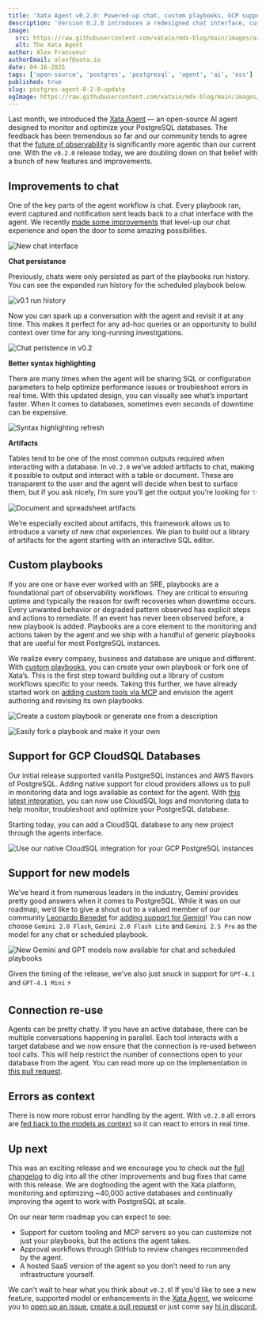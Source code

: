 ```yaml
---
title: 'Xata Agent v0.2.0: Powered-up chat, custom playbooks, GCP support & more'
description: 'Version 0.2.0 introduces a redesigned chat interface, customizable playbooks, support for monitoring PostgreSQL instances on Google Cloud Platform (GCP) and various improvements across the board.'
image:
  src: https://raw.githubusercontent.com/xataio/mdx-blog/main/images/are-ai-agents-the-future-of-observability@2x.png
  alt: The Xata Agent
author: Alex Francoeur
authorEmail: alexf@xata.io
date: 04-16-2025
tags: ['open-source', 'postgres', 'postgresql', 'agent', 'ai', 'oss']
published: true
slug: postgres-agent-0-2-0-update
ogImage: https://raw.githubusercontent.com/xataio/mdx-blog/main/images/are-ai-agents-the-future-of-observability@2x.png
---
```


Last month, we introduced the [Xata Agent](https://github.com/xataio/agent) — an open-source AI agent designed to monitor and optimize your PostgreSQL databases. The feedback has been tremendous so far and our community tends to agree that the [future of observability](https://xata.io/blog/are-ai-agents-the-future-of-observability) is significantly more agentic than our current one. With the `v0.2.0` release today, we are doubling down on that belief with a bunch of new features and improvements.

## Improvements to chat

One of the key parts of the agent workflow is chat. Every playbook ran, event captured and notification sent leads back to a chat interface with the agent. We recently [made some improvements](https://github.com/xataio/agent/pull/52) that level-up our chat experience and open the door to some amazing possibilities.

![New chat interface](/images/agent/agent-chat-welcome.png)

**Chat persistance**

Previously, chats were only persisted as part of the playbooks run history. You can see the expanded run history for the scheduled playbook below.

![v0.1 run history](/images/agent/agent-chat-run-history.png)

Now you can spark up a conversation with the agent and revisit it at any time. This makes it perfect for any ad-hoc queries or an opportunity to build context over time for any long-running investigations.

![Chat peristence in v0.2](/images/agent/agent-chat-persisted.png)

**Better syntax highlighting**

There are many times when the agent will be sharing SQL or configuration parameters to help optimize performance issues or troubleshoot errors in real time. With this updated design, you can visually see what’s important faster. When it comes to databases, sometimes even seconds of downtime can be expensive.

![Syntax highlighting refresh](/images/agent/agent-chat-syntax.png)

**Artifacts**

Tables tend to be one of the most common outputs required when interacting with a database. In `v0.2.0` we’ve added artifacts to chat, making it possible to output and interact with a table or document. These are transparent to the user and the agent will decide when best to surface them, but if you ask nicely, I’m sure you’ll get the output you’re looking for ✨

![Document and spreadsheet artifacts](/images/agent/agent-chat-artifacts.png)

We’re especially excited about artifacts, this framework allows us to introduce a variety of new chat experiences. We plan to build out a library of artifacts for the agent starting with an interactive SQL editor.

## Custom playbooks

If you are one or have ever worked with an SRE, playbooks are a foundational part of observability workflows. They are critical to ensuring uptime and typically the reason for swift recoveries when downtime occurs. Every unwanted behavior or degraded pattern observed has explicit steps and actions to remediate. If an event has never been observed before, a new playbook is added. Playbooks are a core element to the monitoring and actions taken by the agent and we ship with a handful of generic playbooks that are useful for most PostgreSQL instances.

We realize every company, business and database are unique and different. With [custom playbooks](https://github.com/xataio/agent/pull/61), you can create your own playbook or fork one of Xata’s. This is the first step toward building out a library of custom workflows specific to your needs. Taking this further, we have already started work on [adding custom tools via MCP](https://github.com/xataio/agent/issues/79) and envision the agent authoring and revising its own playbooks.

![Create a custom playbook or generate one from a description](/images/agent/agent-playbook-custom.png)

![Easily fork a playbook and make it your own](/images/agent/agent-playbook-copy.png)

## Support for GCP CloudSQL Databases

Our initial release supported vanilla PostgreSQL instances and AWS flavors of PostgreSQL. Adding native support for cloud providers allows us to pull in monitoring data and logs available as context for the agent. With [this latest integration](https://github.com/xataio/agent/wiki/Xata-Agent-%E2%80%90-GCP-CloudSQL-integration-guide), you can now use CloudSQL logs and monitoring data to help monitor, troubleshoot and optimize your PostgreSQL database.

Starting today, you can add a CloudSQL database to any new project through the agents interface.

![Use our native CloudSQL integration for your GCP PostgreSQL instances](/images/agent/agent-integration-gcp.png)

## Support for new models

We’ve heard it from numerous leaders in the industry, Gemini provides pretty good answers when it comes to PostgreSQL. While it was on our roadmap, we’d like to give a shout out to a valued member of our community [Leonardo Benedet](https://github.com/leonardobenedet) for [adding support for Gemini](https://github.com/xataio/agent/pull/82)! You can now choose `Gemini 2.0 Flash`, `Gemini 2.0 Flash Lite` and `Gemini 2.5 Pro` as the model for any chat or scheduled playbook.

![New Gemini and GPT models now available for chat and scheduled playbooks](/images/agent/agent-model-gemini.png)

Given the timing of the release, we've also just snuck in support for `GPT-4.1` and `GPT-4.1 Mini` ⚡

## Connection re-use

Agents can be pretty chatty. If you have an active database, there can be multiple conversations happening in parallel. Each tool interacts with a target database and we now ensure that the connection is re-used between tool calls. This will help restrict the number of connections open to your database from the agent. You can read more up on the implementation in [this pull request](https://github.com/xataio/agent/pull/67).

## Errors as context

There is now more robust error handling by the agent. With `v0.2.0` all errors are [fed back to the models as context](https://github.com/xataio/agent/pull/91) so it can react to errors in real time.

## Up next

This was an exciting release and we encourage you to check out the [full changelog](https://github.com/xataio/agent/releases) to dig into all the other improvements and bug fixes that came with this release. We are dogfooding the agent with the Xata platform, monitoring and optimizing ~40,000 active databases and continually improving the agent to work with PostgreSQL at scale.

On our near term roadmap you can expect to see:

- Support for custom tooling and MCP servers so you can customize not just your playbooks, but the actions the agent takes.
- Approval workflows through GitHub to review changes recommended by the agent.
- A hosted SaaS version of the agent so you don’t need to run any infrastructure yourself.

We can't wait to hear what you think about `v0.2.0`! If you'd like to see a new feature, supported model or enhancements in the [Xata Agent](https://github.com/xataio/agent), we welcome you to [open up an issue](https://github.com/xataio/agent/issues/new), [create a pull request](https://github.com/xataio/agent/compare) or just come say [hi in discord.](http://xata.io/discord)
